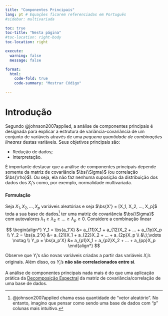 ```yaml
---
title: "Componentes Principais"
lang: pt # Equações ficarem referenciadas em Português
#sidebar: multivariada

toc: true
toc-title: "Nesta página"
#toc-location: right-body
toc-location: right

execute: 
  warning: false
  message: false

format:
  html:
    code-fold: true
    code-summary: "Mostrar Código"

---
```


::: {.hidden}
$$
\newcommand{\bs}[1]{\boldsymbol{#1}}
$$
:::


# Introdução

Segundo @johnson2007applied, a análise de componentes principais é designada para explicar a estrutura de variância-covariância de um conjunto de variáveis através de uma *pequena quantidade de combinações lineares* destas variáveis. Seus objetivos principais são:

-   Redução de dados;
-   Interpretação.

É importante destacar que a análise de componentes principais depende somente da matriz de covariância $\bs{\Sigma}$ (ou correlação $\bs{\rho}$). Ou seja, ela não faz nenhuma suposição da distribuição dos dados dos $X_i$'s como, por exemplo, normalidade multivariada.

#### Formulação

Seja $X_1, X_2, ..., X_p$ variáveis aleatórias e seja $\bs{X'} = [X_1, X_2, ..., X_p]$ toda a sua base de dados^[@johnson2007applied chama essa quantidade de "vetor aleatório". No entanto, imagino que pensar como sendo uma base de dados com "p" colunas mais intuitivo.] ter uma matriz de covariância $\bs{\Sigma}$ com autovalores $\lambda_1 \ge \lambda_2 \ge ... \ge \lambda_p \ge 0$. Considere a combinação linear

$$
\begin{align*}
Y_1 = \bs{a_1'X} &= a_{11}X_1 + a_{12}X_2 + ... +  a_{1p}X_p \\
Y_2 = \bs{a_2'X} &= a_{21}X_1 + a_{22}X_2 + ... +  a_{2p}X_p \\
&\;\;\vdots \notag \\
Y_p = \bs{a_p'X} &= a_{p1}X_1 + a_{p2}X_2 + ... +  a_{pp}X_p
\end{align*}
$$




Observe que $Y_i$'s são novas variáveis criadas a partir das variáveis $X_i$'s originais. Além disso, os $Y_i$'s **não são correlacionados entre si**.


A análise de componentes principais nada mais é do que uma aplicação prática da [Decomposição Espectral](https://en.wikipedia.org/wiki/Eigendecomposition_of_a_matrix) da matriz de covariância/correlação de uma base de dados. 

